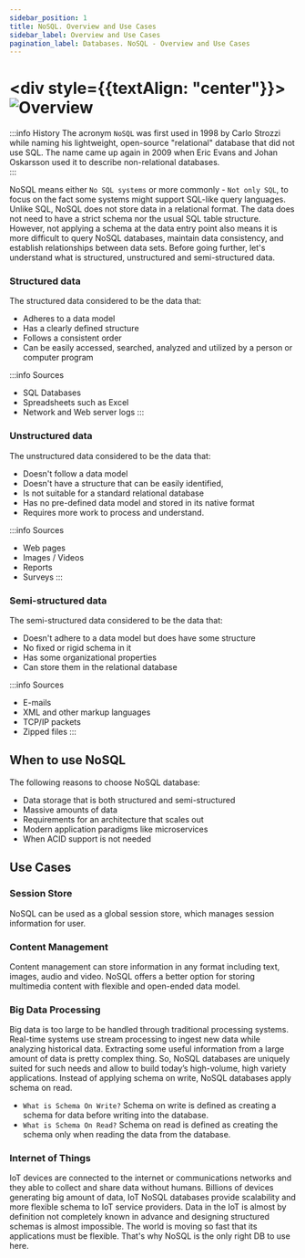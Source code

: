 ```yaml
---
sidebar_position: 1
title: NoSQL. Overview and Use Cases
sidebar_label: Overview and Use Cases
pagination_label: Databases. NoSQL - Overview and Use Cases
---
```


# <div style={{textAlign: "center"}}> ![Overview](../img/nosql.png) </div>

:::info History
The acronym `NoSQL` was first used in 1998 by Carlo Strozzi while naming his lightweight, open-source "relational" database that did not use SQL.
The name came up again in 2009 when Eric Evans and Johan Oskarsson used it to describe non-relational databases.<br/>
:::

NoSQL means either `No SQL systems` or more commonly - `Not only SQL`, to focus on the fact some systems might support SQL-like query languages.
Unlike SQL, NoSQL does not store data in a relational format.
The data does not need to have a strict schema nor the usual SQL table structure.
However, not applying a schema at the data entry point also means it is more difficult to query NoSQL databases, maintain data consistency, and establish relationships between data sets.
Before going further, let's understand what is structured, unstructured and semi-structured data.

### Structured data

The structured data considered to be the data that:

- Adheres to a data model
- Has a clearly defined structure
- Follows a consistent order
- Can be easily accessed, searched, analyzed and utilized by a person or computer program

:::info Sources
- SQL Databases
- Spreadsheets such as Excel
- Network and Web server logs
:::

### Unstructured data

The unstructured data considered to be the data that:

- Doesn't follow a data model
- Doesn't have a structure that can be easily identified,
- Is not suitable for a standard relational database
- Has no pre-defined data model and stored in its native format
- Requires more work to process and understand.

:::info Sources
- Web pages
- Images / Videos
- Reports
- Surveys
:::

### Semi-structured data

The semi-structured data considered to be the data that:

- Doesn't adhere to a data model but does have some structure
- No fixed or rigid schema in it
- Has some organizational properties
- Can store them in the relational database

:::info Sources
- E-mails
- XML and other markup languages
- TCP/IP packets
- Zipped files
:::

## When to use NoSQL

The following reasons to choose NoSQL database:

- Data storage that is both structured and semi-structured
- Massive amounts of data
- Requirements for an architecture that scales out
- Modern application paradigms like microservices
- When ACID support is not needed

## Use Cases

### Session Store

NoSQL can be used as a global session store, which manages session information for user.

### Content Management

Content management can store information in any format including text, images, audio and video.
NoSQL offers a better option for storing multimedia content with flexible and open-ended data model.

### Big Data Processing

Big data is too large to be handled through traditional processing systems.
Real-time systems use stream processing to ingest new data while analyzing historical data.
Extracting some useful information from a large amount of data is pretty complex thing.
So, NoSQL databases are uniquely suited for such needs and allow to build today’s high-volume, high variety applications.
Instead of applying schema on write, NoSQL databases apply schema on read.

- ```What is Schema On Write?``` Schema on write is defined as creating a schema for data before writing into the database.
- ```What is Schema On Read?``` Schema on read is defined as creating the schema only when reading the data from the database.

### Internet of Things

IoT devices are connected to the internet or communications networks and they able to collect and share data without humans.
Billions of devices generating big amount of data, IoT NoSQL databases provide scalability and more flexible schema to IoT service providers.
Data in the IoT is almost by definition not completely known in advance and designing structured schemas is almost impossible.
The world is moving so fast that its applications must be flexible.
That's why NoSQL is the only right DB to use here.
